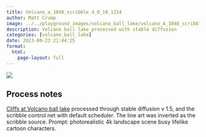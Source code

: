```yaml
---
title: Volcano_a_1048_scribble_4_0_10_1214
author: Matt Crump
image: ../../playground_images/volcano_ball_lake/volcano_A_1048_scribble_4_0_10_1214.jpeg
description: Volcano ball lake processed with stable diffusion
categories: [volcano_ball_lake]
date: 2023-09-23 21:44:25
format:
  html:
    page-layout: full
---
```


![](../../playground_images/volcano_ball_lake/volcano_A_1048_scribble_4_0_10_1214.jpeg)

## Process notes

[Cliffs at Volcano ball lake](https://www.crumplab.com/things/things/commissions/The_Cliffs_Of_Volcano_Ball_Lake.html) processed through stable diffusion v 1.5, and the scribble control net with default scheduler. The line art was inverted as the scribble source. Prompt: photorealistic 4k landscape scene busy lifelike cartoon characters.

